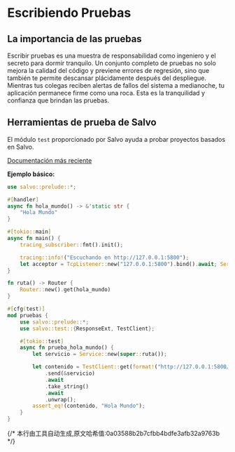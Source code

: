 # Escribiendo Pruebas

## La importancia de las pruebas

Escribir pruebas es una muestra de responsabilidad como ingeniero y el secreto para dormir tranquilo. Un conjunto completo de pruebas no solo mejora la calidad del código y previene errores de regresión, sino que también te permite descansar plácidamente después del despliegue. Mientras tus colegas reciben alertas de fallos del sistema a medianoche, tu aplicación permanece firme como una roca. Esta es la tranquilidad y confianza que brindan las pruebas.

## Herramientas de prueba de Salvo

El módulo `test` proporcionado por Salvo ayuda a probar proyectos basados en Salvo.

[Documentación más reciente](https://docs.rs/salvo_core/latest/salvo_core/test/index.html)

**Ejemplo básico:**

```rust
use salvo::prelude::*;

#[handler]
async fn hola_mundo() -> &'static str {
    "Hola Mundo"
}

#[tokio::main]
async fn main() {
    tracing_subscriber::fmt().init();

    tracing::info!("Escuchando en http://127.0.0.1:5800");
    let acceptor = TcpListener::new("127.0.0.1:5800").bind().await; Server::new(acceptor).serve(ruta()).await;
}

fn ruta() -> Router {
    Router::new().get(hola_mundo)
}

#[cfg(test)]
mod pruebas {
    use salvo::prelude::*;
    use salvo::test::{ResponseExt, TestClient};

    #[tokio::test]
    async fn prueba_hola_mundo() {
        let servicio = Service::new(super::ruta());

        let contenido = TestClient::get(format!("http://127.0.0.1:5800/"))
            .send(&servicio)
            .await
            .take_string()
            .await
            .unwrap();
        assert_eq!(contenido, "Hola Mundo");
    }
}
```
{/* 本行由工具自动生成,原文哈希值:0a03588b2b7cfbb4bdfe3afb32a9763b */}